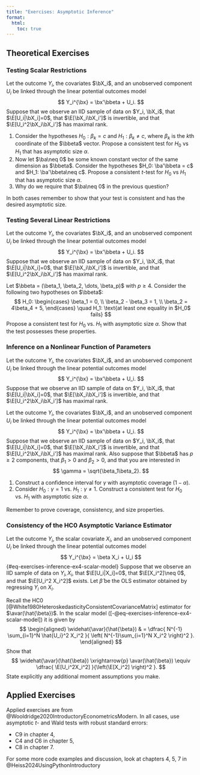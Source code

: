 ```yaml
---
title: "Exercises: Asymptotic Inference"
format:
  html:
    toc: true
---
```




## Theoretical Exercises 

 

### Testing Scalar Restrictions

Let the outcome $Y_i$, the covariates $\bX_i$, and an unobserved component $U_i$ be linked through the linear potential outcomes model
$$
Y_i^{\bx} = \bx'\bbeta + U_i.
$$
Suppose that we observe an IID sample of data on $Y_i, \bX_i$, that $\E[U_i|\bX_i]=0$, that $\E[\bX_i\bX_i']$ is invertible, and that $\E[U_i^2\bX_i\bX_i']$ has maximal rank.

1. Consider the hypotheses $H_0: \beta_k = c$ and $H_1: \beta_k\neq c$, where $\beta_k$ is the $k$th coordinate of the $\bbeta$ vector. Propose a consistent test for $H_0$ vs $H_1$ that has asymptotic size $\alpha$.
2. Now let $\ba\neq 0$ be some known constant vector of the same dimension as $\bbeta$. Consider the hypotheses $H_0: \ba'\bbeta = c$ and $H_1: \ba'\bbeta\neq c$. Propose a consistent $t$-test for $H_0$ vs $H_1$ that has asymptotic size $\alpha$.
3. Why do we require that $\ba\neq 0$ in the previous question?

In both cases remember to show that your test is consistent and has the desired asymptotic size. 
 
### Testing Several Linear Restrictions

Let the outcome $Y_i$, the covariates $\bX_i$, and an unobserved component $U_i$ be linked through the linear potential outcomes model
$$
Y_i^{\bx} = \bx'\bbeta + U_i.
$$
Suppose that we observe an IID sample of data on $Y_i, \bX_i$, that $\E[U_i|\bX_i]=0$, that $\E[\bX_i\bX_i']$ is invertible, and that $\E[U_i^2\bX_i\bX_i']$ has maximal rank.

Let $\bbeta = (\beta_1, \beta_2, \dots, \beta_p)$ with $p\geq 4$.
Consider the following two hypotheses on $\bbeta$:
$$
H_0: \begin{cases}
\beta_1 = 0, \\
\beta_2 - \beta_3 = 1, \\
\beta_2 = 4\beta_4 + 5,
\end{cases} \quad H_1: \text{at least one equality in $H_0$ fails}
$$
Propose a consistent test for $H_0$ vs. $H_1$ with asymptotic size $\alpha$. Show that the test possesses these properties. 
 
### Inference on a Nonlinear Function of Parameters

Let the outcome $Y_i$, the covariates $\bX_i$, and an unobserved component $U_i$ be linked through the linear potential outcomes model
$$
Y_i^{\bx} = \bx'\bbeta + U_i.
$$
Suppose that we observe an IID sample of data on $Y_i, \bX_i$, that $\E[U_i|\bX_i]=0$, that $\E[\bX_i\bX_i']$ is invertible, and that $\E[U_i^2\bX_i\bX_i']$ has maximal rank.

Let the outcome $Y_i$, the covariates $\bX_i$, and an unobserved component $U_i$ be linked through the linear potential outcomes model
$$
Y_i^{\bx} = \bx'\bbeta + U_i.
$$
Suppose that we observe an IID sample of data on $Y_i, \bX_i$, that $\E[U_i|\bX_i]=0$, that $\E[\bX_i\bX_i']$ is invertible, and that $\E[U_i^2\bX_i\bX_i']$ has maximal rank. Also suppose that $\bbeta$ has $p\geq 2$ components, that $\beta_1>0$ and $\beta_2>0$, and that you are interested in 
$$
\gamma = \sqrt{\beta_1\beta_2}.
$$

1. Construct a confidence interval for $\gamma$ with asymptotic coverage $(1-\alpha)$.
2. Consider $H_0: \gamma=1$ vs. $H_1:\gamma\neq 1$. Construct a consistent test for $H_0$ vs. $H_1$ with asymptotic size $\alpha$.

Remember to prove coverage, consistency, and size properties. 
 

### Consistency of the HC0 Asymptotic Variance Estimator

Let the outcome $Y_i$, the scalar covariate $X_i$, and an unobserved component $U_i$ be linked through the linear potential outcomes model
$$
Y_i^{\bx} = \beta X_i + U_i
$$ {#eq-exercises-inference-ex4-scalar-model}
Suppose that we observe an IID sample of data on $Y_i, X_i$, that $\E[U_i|X_i]=0$, that $\E[X_i^2]\neq 0$, and that $\E[U_i^2 X_i^2]$ exists. Let  $\hat{\beta}$ be the OLS estimator obtained by regressing $Y_i$ on $X_i$.


Recall the HC0 [@White1980HeteroskedasticityConsistentCovarianceMatrix] estimator for $\avar(\hat{\beta})$. In the scalar model ([-@eq-exercises-inference-ex4-scalar-model]) it is given by
$$
\begin{aligned}
\widehat{\avar}(\hat{\beta}) & = \dfrac{  N^{-1} \sum_{i=1}^N \hat{U_i}^2 X_i^2 }{  \left( N^{-1}\sum_{i=1}^N X_i^2 \right)^2  }.
\end{aligned}
$$
Show that 
$$
\widehat{\avar}(\hat{\beta}) \xrightarrow{p} \avar(\hat{\beta}) \equiv \dfrac{ \E[U_i^2X_i^2]  }{\left(\E[X_i^2] \right)^2 }.
$$
State explicitly any additional moment assumptions you make. 
 

## Applied Exercises

Applied exercises are from @Wooldridge2020IntroductoryEconometricsModern. In all cases, use asymptotic $t$- and Wald tests with robust standard errors:

- C9 in chapter 4,
- C4 and C6 in chapter 5, 
- C8 in chapter 7.

For some more code examples and discussion, look at chapters 4, 5, 7 in @Heiss2024UsingPythonIntroductory 